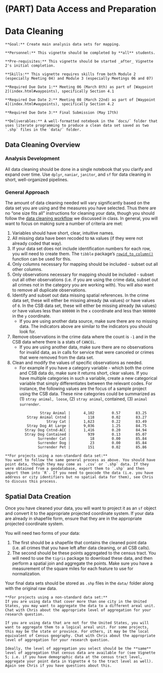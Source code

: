# (PART) Data Access and Preparation {-}

# Data Cleaning

```block
**Goal:** Create main analysis data sets for mapping.
```

```block
**Personnel:** This vignette should be completed by **all** students. 
```

```block
**Pre-requisites:** This vignette should be started _after_ Vignette 2's initial completion.
```

```block
**Skills:** This vignette requires skills from both Module 2 (especially Meeting 04) and Module 3 (especially Meetings 06 and 07)
```

```block
**Required Due Date 1:** Meeting 06 (March 8th) as part of [Waypoint 2](index.html#waypoints), specifically Section 4.1

**Required Due Date 2:** Meeting 08 (March 22nd) as part of [Waypoint 4](index.html#waypoints), specifically Section 4.2

**Required Due Date 3:** Final Submission (May 17th)
```

```block
**Deliverables:** A well-formatted notebook in the `docs/` folder that uses literate programming to produce a clean data set saved as two `.shp` files in the `data/` folder.
```

## Data Cleaning Overview

### Analysis Development

All data cleaning should be done in a single notebook that you clarify and expand over time. Use `dplyr`, `naniar`, `janitor`, and `sf` for data cleaning in short, well-organized pipelines.

### General Approach

The amount of data cleaning needed will vary significantly based on the data set you are using and the measures you have selected. Thus there are no "one size fits all" instructions for cleaning your data, though you should follow the [data cleaning workflow](https://github.com/slu-soc5650/module-2-data-cleaning/blob/master/handouts/wranglingWorkflow.pdf) we discussed in class. In general, you will want to focus on making sure a number of criteria are met:

1. Variables should have short, clear, intuitive names.
2. All missing data have been recoded to `NA` values (if they were not already coded that way).
3. If your data set does not include identification numbers for each row, you will need to create them. The `tibble` package's [`rowid_to_column()`](https://tibble.tidyverse.org/reference/rownames.html) function can be used for this.
4. Only columns necessary for mapping should be included - subset out all other columns.
5. Only observations necessary for mapping should be included - subset out all other observations (i.e. if you are using the crime data, subset out all crimes not in the category you are working with). You will also want to remove all duplicate observations.
6. Identify and subset out data missing spatial references. In the crime data set, these will either be missing already (`NA` values) or have values of `0`. In the CSB data set, these will either be missing already (`NA` values) or have values less than `800000` in the `x` coordinate and less than `980000` in the `y` coordinate.
    * If you are using another data source, make sure there are no missing data. The indicators above are similar to the indicators you should look for.
7. Remove observations in the crime data where the count is `-1` and in the CSB data where there is a stats of `CANCEL`. 
    * If you are using another data, make sure there are no observations for invalid data, as in calls for service that were canceled or crimes that were removed from the data set.
8. Clean and modify the values of specific observations as needed. 
    * For example if you have a category variable - which both the crime and CSB data do, make sure it returns short, clear values. If you have multiple categories in such a variable, create a new categorical variable that simply differentiates between the relevant codes. For instance, the following values are the focus of a sample project using the CSB data. These nine categories could be summarized as (1) `stray animal, loose`, (2) `stray animal`, contained, (3) `animal surrender`.

```
                Stray Animal |      4,102        0.57       83.25
          Stray Animal Cntnd |        118        0.02       83.27
                   Stray Cat |      1,623        0.22       83.49
          Stray Dog At Large |      9,036        1.25       84.75
         Stray Dog Cntnd-ACC |      1,416        0.20       84.94
         Stray Dog Contained |        939        0.13       85.07
               Surrender Cat |         18        0.00       85.84
               Surrender Dog |         23        0.00       85.84
               Surrender Pet |        151        0.02       85.86
```

```block
**For projects using a non-standard data set:**
You want to follow the same general process as above. You should have point data, though they may come as `.csv` or `.shp` data. If they were obtained from a geodatabase, export them to `.shp` and then import them into `R`. If you need to geocode the data (i.e. you have address or city identifiers but no spatial data for them), see Chris to discuss this process.
```

## Spatial Data Creation
Once you have cleaned your data, you will want to project it as an `sf` object and convert it to the appropriate projected coordinate system. If your data are already in shapefile form, ensure that they are in the appropriate projected coordinate system. 

You will need two forms of your data: 

1. The first should be a shapefile that contains the cleaned point data (i.e. all crimes that you have left after data cleaning, or all CSB calls). 
2. The second should be these points aggregated to the census tract. You will need to use the `tigris` package to download these data, and then perform a spatial join and aggregate the points. Make sure you have a measurement of the square miles for each feature to use for normalization.

 Your final data sets should be stored as `.shp` files in the `data/` folder along with the original raw data.

```block
**For projects using a non-standard data set:**
If you are using data that cover more than one city in the United States, you may want to aggregate the data to a different areal unit. Chat with Chris about the appropriate level of aggregation for your research question.

If you are using data that are not for the United States, you will want to aggregate them to a logical areal unit. For some projects, this may be the state or province. For others, it may be the local equivalent of Census geography. Chat with Chris about the appropriate level of aggregation for your research question.

Ideally, the level of aggregation you select should be the **same** level of aggregation that census data are available for (see Vignette 5; i.e. if you have demographic data at the census tract level, aggregate your point data in Vignette 4 to the tract level as well). Again see Chris if you have questions about this.
```
